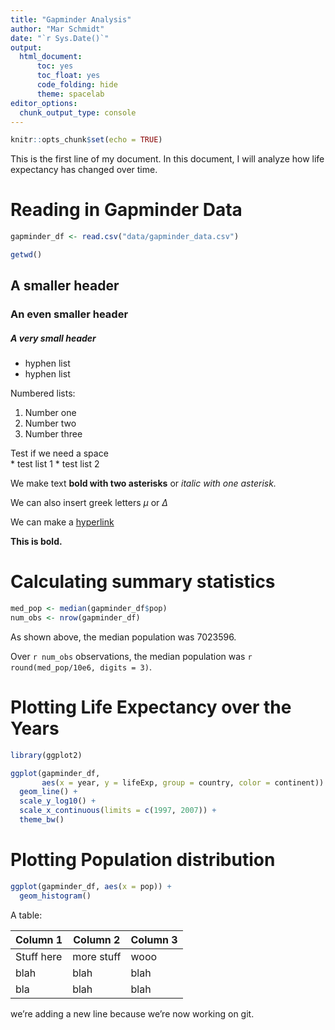```yaml
---
title: "Gapminder Analysis"
author: "Mar Schmidt"
date: "`r Sys.Date()`"
output: 
  html_document:
      toc: yes
      toc_float: yes
      code_folding: hide
      theme: spacelab
editor_options: 
  chunk_output_type: console
---
```


```r
knitr::opts_chunk$set(echo = TRUE)
```

This is the first line of my document. In this document, I will analyze how life expectancy has changed over time.

# Reading in Gapminder Data

```r
gapminder_df <- read.csv("data/gapminder_data.csv")

getwd() 
```

## A smaller header

### An even smaller header

##### A very small header

-   hyphen list
-   hyphen list

Numbered lists:

1.  Number one\
2.  Number two\
3.  Number three

Test if we need a space\
\* test list 1 \* test list 2

We make text **bold with two asterisks** or *italic with one asterisk.*

We can also insert greek letters $\mu$ or $\Delta$

We can make a [hyperlink](https://pad.carpentries.org/Spring2024-BIOMI6300)

**This is bold.**

# Calculating summary statistics

```r
med_pop <- median(gapminder_df$pop)
num_obs <- nrow(gapminder_df)
```

As shown above, the median population was 7023596.

Over `r num_obs` observations, the median population was `r round(med_pop/10e6, digits = 3)`.

# Plotting Life Expectancy over the Years

```r
library(ggplot2)

ggplot(gapminder_df, 
       aes(x = year, y = lifeExp, group = country, color = continent)) + 
  geom_line() + 
  scale_y_log10() + 
  scale_x_continuous(limits = c(1997, 2007)) + 
  theme_bw()
```

# Plotting Population distribution

```r
ggplot(gapminder_df, aes(x = pop)) + 
  geom_histogram()
```

A table:

| Column 1        | Column 2 | Column 3 |
|-----------------|------------|------|
| Stuff here      | more stuff | wooo |
| blah            | blah       | blah |
| bla             | blah       | blah |


we're adding a new line because we're now working on git. 


